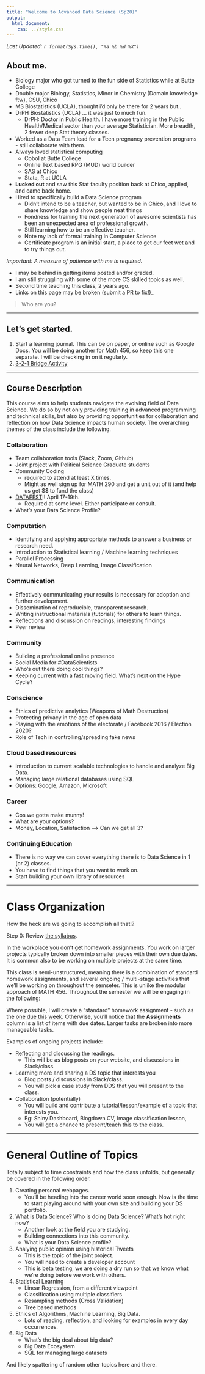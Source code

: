 ```yaml
---
title: "Welcome to Advanced Data Science (Sp20)"
output:
  html_document:
    css: ../style.css
---
```


_Last Updated: `r format(Sys.time(), "%a %b %d %X")` _

## About me. 

* Biology major who got turned to the fun side of Statistics while at Butte College
* Double major Biology, Statistics, Minor in Chemistry (Domain knowledge ftw), CSU, Chico
* MS Biostatistics (UCLA), thought i'd only be there for 2 years but..
* DrPH Biostatistics (UCLA) ... it was just to much fun. 
    - DrPH: Doctor in Public Health. I have more training in the Public Health/Medical sector than your average Statistician. More breadth, 2 fewer deep Stat theory classes. 
* Worked as a Data Team lead for a Teen pregnancy prevention programs - still collaborate with them. 
* Always loved statistical computing
    - Cobol at Butte College
    - Online Text based RPG (MUD) world builder
    - SAS at Chico
    - Stata, R at UCLA
* **Lucked out** and saw this Stat faculty position back at Chico, applied, and came back home. 
* Hired to specifically build a Data Science program
    - Didn't intend to be a teacher, but wanted to be in Chico, and I love to share knowledge and show people neat things
    - Fondness for training the next generation of awesome scientists has been an unexpected area of professional growth. 
    - Still learning how to be an effective teacher. 
    - Note my lack of formal training in Computer Science
    - Certificate program is an initial start, a place to get our feet wet and to try things out. 
    

_Important: A measure of patience with me is required._

* I may be behind in getting items posted and/or graded.   
* I am still struggling with some of the more CS skilled topics as well.  
* Second time teaching this class, 2 years ago.  
* Links on this page may be broken (submit a PR to fix!)_


> Who are you? 

--- 

## Let's get started. 

1. Start a learning journal. This can be on paper, or online such as Google Docs. You will be doing another for Math 456, so keep this one separate. I will be checking in on it regularly. 
2. [3-2-1 Bridge Activity](https://norcalbiostat.github.io/MATH315/lecture/321_Bridge.html)

---

## Course Description

This course aims to help students navigate the evolving field of Data Science. We do so by not only providing training in advanced programming and technical skills, but also by providing opportunities for collaboration and reflection on how Data Science impacts human society. The overarching themes of the class include the following. 


### Collaboration
* Team collaboration tools (Slack, Zoom, Github)
* Joint project with Political Science Graduate students
* Community Coding 
    - required to attend at least X times. 
    - Might as well sign up for MATH 290 and get a unit out of it (and help us get $$ to fund the class)
* [DATAFEST](chicodatafest.netlify.com)!! April 17-19th. 
    - Required at some level. Either participate or consult. 
* What's your Data Science Profile?

### Computation 
* Identifying and applying appropriate methods to answer a business or research need. 
* Introduction to Statistical learning / Machine learning techniques
* Parallel Processing
* Neural Networks, Deep Learning, Image Classification

### Communication 
* Effectively communicating your results is necessary for adoption and further development. 
* Dissemination of reproducible, transparent research.
* Writing instructional materials (tutorials) for others to learn things.  
* Reflections and discussion on readings, interesting findings
* Peer review

### Community 
* Building a professional online presence
* Social Media for #DataScientists 
* Who's out there doing cool things? 
* Keeping current with a fast moving field. What's next on the Hype Cycle?

### Conscience 
* Ethics of predictive analytics (Weapons of Math Destruction)
* Protecting privacy in the age of open data
* Playing with the emotions of the electorate / Facebook 2016 / Election 2020?
* Role of Tech in controlling/spreading fake news

### Cloud based resources 
* Introduction to current scalable technologies to handle and analyze Big Data.
* Managing large relational databases using SQL
* Options: Google, Amazon, Microsoft

### Career
* Cos we gotta make munny!
* What are your options? 
* Money, Location, Satisfaction --> Can we get all 3? 

### Continuing Education
* There is no way we can cover everything there is to Data Science in 1 (or 2) classes. 
* You have to find things that you want to work on. 
* Start building your own library of resources

---

# Class Organization

How the heck are we going to accomplish all that!?

Step 0: Review [the syllabus](../syllabus_485_s20.html). 

In the workplace you don't get homework assignments. You work on larger projects typically broken down into smaller pieces with their own due dates. It is common also to be working on multiple projects at the same time. 

This class is semi-unstructured, meaning there is a combination of standard homework assignments, and several ongoing / multi-stage activities that we'll be working on throughout the semseter.  This is unlike the modular approach of MATH 456. Throughout the semester we will be engaging in the following: 

Where possible, I will create a "standard" homework assignment - such as the [one due this week](hw/hw00-getting-started.html). Otherwise, you'll notice that the **Assignments** column is a list of items with due dates. Larger tasks are broken into more manageable tasks. 

Examples of ongoing projects include: 

* Reflecting and discussing the readings.
    - This will be as blog posts on your website, and discussions in Slack/class. 
* Learning more and sharing a DS topic that interests you
    - Blog posts / discussions in Slack/class.
    - You will pick a case study from DDS that you will present to the class. 
* Collaboration (potentially)
    - You will build and contribute a tutorial/lesson/example of a topic that interests you. 
    - Eg: Shiny Dashboard, Blogdown CV, Image classification lesson, 
    - You will get a chance to present/teach this to the class. 

---

# General Outline of Topics
Totally subject to time constraints and how the class unfolds, but generally be covered in the following order. 

1. Creating personal webpages. 
    - You'll be heading into the career world soon enough. Now is the time to start playing around with your own site and building your DS portfolio. 

2. What is Data Science? Who is doing Data Science? What's hot right now? 
    - Another look at the field you are studying. 
    - Building connections into this community. 
    - What is your Data Science profile? 
    
3. Analying public opinion using historical Tweets
    - This is the topic of the joint project. 
    - You will need to create a developer account
    - This is beta testing, we are doing a dry run so that we know what we're doing before we work with others. 

4. Statistical Learning
    - Linear Regression, from a different viewpoint
    - Classification using multiple classifiers
    - Resampling methods (Cross Validation)
    - Tree based methods

5. Ethics of Algorithms, Machine Learning, Big Data. 
    - Lots of reading, reflection, and looking for examples in every day occurrences. 
    
6. Big Data
    - What's the big deal about big data? 
    - Big Data Ecosystem
    - SQL for managing large datasets


And likely spattering of random other topics here and there. 
